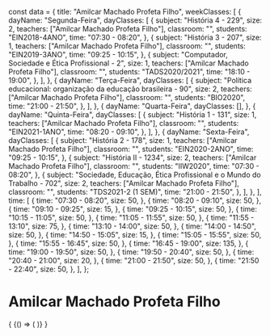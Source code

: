 const data = {
  title: "Amilcar Machado Profeta Filho",
  weekClasses: [
    {
      dayName: "Segunda-Feira",
      dayClasses: [
        {
          subject: "História 4 - 229",
          size: 2,
          teachers: ["Amilcar Machado Profeta Filho"],
          classroom: "",
          students: "EIN2018-4ANO",
          time: "07:30 - 08:20",
        },
        {
          subject: "História 3 - 207",
          size: 1,
          teachers: ["Amilcar Machado Profeta Filho"],
          classroom: "",
          students: "EIN2019-3ANO",
          time: "09:25 - 10:15",
        },
        {
          subject: "Computador, Sociedade e Ética Profissional - 2",
          size: 1,
          teachers: ["Amilcar Machado Profeta Filho"],
          classroom: "",
          students: "TADS2020/2021",
          time: "18:10 - 19:00",
        },
      ],
    },
    {
      dayName: "Terça-Feira",
      dayClasses: [
        {
          subject:
            "Política educacional: organização da educação brasileira - 90",
          size: 2,
          teachers: ["Amilcar Machado Profeta Filho"],
          classroom: "",
          students: "BIO2020",
          time: "21:00 - 21:50",
        },
      ],
    },
    {
      dayName: "Quarta-Feira",
      dayClasses: [],
    },
    {
      dayName: "Quinta-Feira",
      dayClasses: [
        {
          subject: "História 1 - 131",
          size: 1,
          teachers: ["Amilcar Machado Profeta Filho"],
          classroom: "",
          students: "EIN2021-1ANO",
          time: "08:20 - 09:10",
        },
      ],
    },
    {
      dayName: "Sexta-Feira",
      dayClasses: [
        {
          subject: "História 2 - 178",
          size: 1,
          teachers: ["Amilcar Machado Profeta Filho"],
          classroom: "",
          students: "EIN2020-2ANO",
          time: "09:25 - 10:15",
        },
        {
          subject: "História II - 1234",
          size: 2,
          teachers: ["Amilcar Machado Profeta Filho"],
          classroom: "",
          students: "IIW2020",
          time: "07:30 - 08:20",
        },
        {
          subject:
            "Sociedade, Educação, Ética Profissional e o Mundo do Trabalho - 702",
          size: 2,
          teachers: ["Amilcar Machado Profeta Filho"],
          classroom: "",
          students: "TDS2021-2 (1 SEM)",
          time: "21:00 - 21:50",
        },
      ],
    },
  ],
  time: [
    {
      time: "07:30 - 08:20",
      size: 50,
    },
    {
      time: "08:20 - 09:10",
      size: 50,
    },
    {
      time: "09:10 - 09:25",
      size: 15,
    },
    {
      time: "09:25 - 10:15",
      size: 50,
    },
    {
      time: "10:15 - 11:05",
      size: 50,
    },
    {
      time: "11:05 - 11:55",
      size: 50,
    },
    {
      time: "11:55 - 13:10",
      size: 75,
    },
    {
      time: "13:10 - 14:00",
      size: 50,
    },
    {
      time: "14:00 - 14:50",
      size: 50,
    },
    {
      time: "14:50 - 15:05",
      size: 15,
    },
    {
      time: "15:05 - 15:55",
      size: 50,
    },
    {
      time: "15:55 - 16:45",
      size: 50,
    },
    {
      time: "16:45 - 19:00",
      size: 135,
    },
    {
      time: "19:00 - 19:50",
      size: 50,
    },
    {
      time: "19:50 - 20:40",
      size: 50,
    },
    {
      time: "20:40 - 21:00",
      size: 20,
    },
    {
      time: "21:00 - 21:50",
      size: 50,
    },
    {
      time: "21:50 - 22:40",
      size: 50,
    },
  ],
};

# Amilcar Machado Profeta Filho

<div>
  {
    <BrowserOnly>
      {() => (
        <Grid
          title={data.title}
          weekClasses={data.weekClasses}
          time={data.time}
        />
      )}
    </BrowserOnly>
  }
</div>
